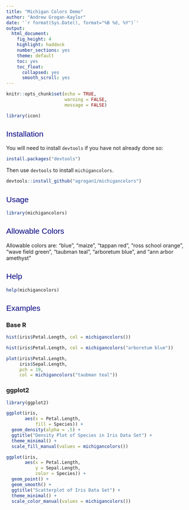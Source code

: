 ```yaml
---
title: "Michigan Colors Demo"
author: "Andrew Grogan-Kaylor"
date: '`r format(Sys.Date(), format="%B %d, %Y")`'
output: 
  html_document: 
    fig_height: 4
    highlight: haddock
    number_sections: yes
    theme: default
    toc: yes
    toc_float:
      collapsed: yes
      smooth_scroll: yes
---
```


```r

knitr::opts_chunk$set(echo = TRUE,
                      warning = FALSE,
                      message = FALSE)

library(icon)

```

<style>
h1, h2 {
  color: navy;
  font-family: "Helvetica", "Arial", sans-serif; 
  font-weight: normal;
}
.list-group-item.active, 
.list-group-item.active:focus, 
.list-group-item.active:hover {
    z-index: 2;
    color: gold;
    background-color: navy;
    border-color: blue;
}
.nav-pills > li.active > a, .nav-pills > li.active > a:focus {
    color: gold;
    background-color: navy;
}
.nav-pills > li.active > a:hover {
    color: gold;
    background-color: navy;

}
</style>

## Installation

You will need to install `devtools` if you have not already done so:

```r

install.packages("devtools")

```

Then use `devtools` to install `michigancolors`.

```r

devtools::install_github("agrogan1/michigancolors")

```

## Usage

```r

library(michigancolors)

```

## Allowable Colors

Allowable colors are: "blue", "maize", "tappan red", "ross school orange", "wave field green", "taubman teal", "arboretum blue", and "ann arbor amethyst"

## Help

```r

help(michigancolors)

```

## Examples

### Base R

```r

hist(iris$Petal.Length, col = michigancolors())

```

```r

hist(iris$Petal.Length, col = michigancolors("arboretum blue"))

```

```r

plot(iris$Petal.Length, 
     iris$Sepal.Length, 
     pch = 19,
     col = michigancolors("taubman teal"))

```

### ggplot2

```r

library(ggplot2)

```

```r

ggplot(iris, 
       aes(x = Petal.Length, 
           fill = Species)) + 
  geom_density(alpha = .5) + 
  ggtitle("Density Plot of Species in Iris Data Set") + 
  theme_minimal() + 
  scale_fill_manual(values = michigancolors())


```

```r

ggplot(iris, 
       aes(x = Petal.Length, 
           y = Sepal.Length, 
           color = Species)) + 
  geom_point() + 
  geom_smooth() + 
  ggtitle("Scatterplot of Iris Data Set") + 
  theme_minimal() + 
  scale_color_manual(values = michigancolors())


```





  
